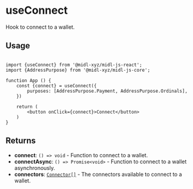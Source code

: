# useConnect

Hook to connect to a wallet.

## Usage

```tsx

import {useConnect} from '@midl-xyz/midl-js-react';
import {AddressPurpose} from '@midl-xyz/midl-js-core';

function App () {
    const {connect} = useConnect({
        purposes: [AddressPurpose.Payment, AddressPurpose.Ordinals],
    })

    return (
        <button onClick={connect}>Connect</button>
    )
}

```


## Returns

- **connect**: `() => void` - Function to connect to a wallet.
- **connectAsync**: `() => Promise<void>` - Function to connect to a wallet asynchronously.
- **connectors**: [`Connector[]`](/docs/glossary/types#connector) - The connectors available to connect to a wallet.
